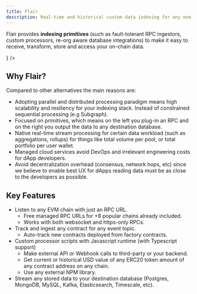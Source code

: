 ```yaml
---
title: Flair
description: Real-time and historical custom data indexing for any evm chain.
---
```



Flair provides **indexing primitives** (such as fault-tolerant RPC ingestors, custom processors, re-org aware database integrations) to make it easy to receive, transform, store and access your on-chain data.

<Cards>
  <Card title="Flair" href="https://flair.dev" external icon={<Server />} />
</Cards>

## Why Flair?

Compared to other alternatives the main reasons are:

- Adopting parallel and distributed processing paradigm means high scalability and resiliency for your indexing stack. Instead of constrained sequential processing (e.g Subgraph).
- Focused on primitives, which means on the left you plug-in an RPC and on the right you output the data to any destination database.
- Native real-time stream processing for certain data workload (such as aggregations, rollups) for things like total volume per pool, or total portfolio per user wallet.
- Managed cloud services avoid DevOps and irrelevant engineering costs for dApp developers.
- Avoid decentralization overhead (consensus, network hops, etc) since we believe to enable best UX for dApps reading data must be as close to the developers as possible.

## Key Features

- Listen to any EVM chain with just an RPC URL.
  - Free managed RPC URLs for +8 popular chains already included.
  - Works with both websocket and https-only RPCs.
- Track and ingest any contract for any event topic.
  - Auto-track new contracts deployed from factory contracts.
- Custom processor scripts with Javascript runtime (with Typescript support)
  - Make external API or Webhook calls to third-party or your backend.
  - Get current or historical USD value of any ERC20 token amount of any contract address on any chain.
  - Use any external NPM library.
- Stream any stored data to your destination database (Postgres, MongoDB, MySQL, Kafka, Elasticsearch, Timescale, etc).
